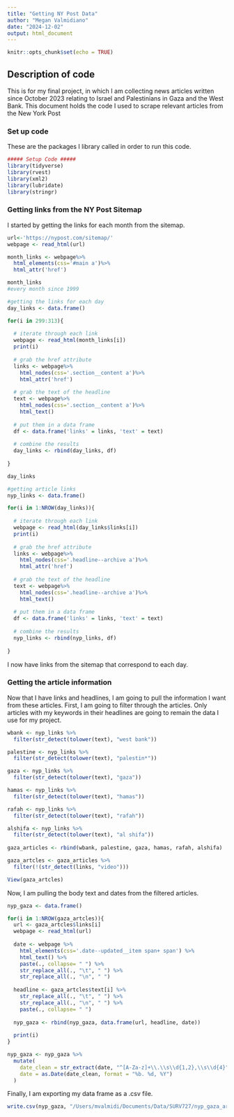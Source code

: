 ```yaml
---
title: "Getting NY Post Data"
author: "Megan Valmidiano"
date: "2024-12-02"
output: html_document
---
```


```r
knitr::opts_chunk$set(echo = TRUE)
```

## Description of code

This is for my final project, in which I am collecting news articles written since October 2023 relating to Israel and Palestinians in Gaza and the West Bank. This document holds the code I used to scrape relevant articles from the New York Post

### Set up code
 
These are the packages I library called in order to run this code.

```r
##### Setup Code #####
library(tidyverse)
library(rvest)
library(xml2)
library(lubridate)
library(stringr)
```

### Getting links from the NY Post Sitemap

I started by getting the links for each month from the sitemap.

```r
url<-'https://nypost.com/sitemap/'
webpage <- read_html(url)

month_links <- webpage%>%
  html_elements(css='#main a')%>%
  html_attr('href')

month_links
#every month since 1999

#getting the links for each day
day_links <- data.frame()

for(i in 299:313){
  
  # iterate through each link
  webpage <- read_html(month_links[i])
  print(i)
  
  # grab the href attribute
  links <- webpage%>%
    html_nodes(css='.section__content a')%>%
    html_attr('href')
  
  # grab the text of the headline
  text <- webpage%>%
    html_nodes(css='.section__content a')%>%
    html_text()
  
  # put them in a data frame
  df <- data.frame('links' = links, 'text' = text)
  
  # combine the results
  day_links <- rbind(day_links, df)
  
}

day_links

#getting article links
nyp_links <- data.frame()

for(i in 1:NROW(day_links)){
  
  # iterate through each link
  webpage <- read_html(day_links$links[i])
  print(i)
  
  # grab the href attribute
  links <- webpage%>%
    html_nodes(css='.headline--archive a')%>%
    html_attr('href')
  
  # grab the text of the headline
  text <- webpage%>%
    html_nodes(css='.headline--archive a')%>%
    html_text()
  
  # put them in a data frame
  df <- data.frame('links' = links, 'text' = text)
  
  # combine the results
  nyp_links <- rbind(nyp_links, df)
  
}

```


I now have links from the sitemap that correspond to each day.

### Getting the article information

Now that I have links and headlines, I am going to pull the information I want from these articles. First, I am going to filter through the articles. Only articles with my keywords in their headlines are going to remain the data I use for my project.

```r
wbank <- nyp_links %>%
  filter(str_detect(tolower(text), "west bank"))

palestine <- nyp_links %>%
  filter(str_detect(tolower(text), "palestin*"))

gaza <- nyp_links %>%
  filter(str_detect(tolower(text), "gaza"))

hamas <- nyp_links %>%
  filter(str_detect(tolower(text), "hamas"))

rafah <- nyp_links %>%
  filter(str_detect(tolower(text), "rafah"))

alshifa <- nyp_links %>%
  filter(str_detect(tolower(text), "al shifa"))
  
gaza_articles <- rbind(wbank, palestine, gaza, hamas, rafah, alshifa)

gaza_artcles <- gaza_articles %>%
  filter(!(str_detect(links, "video")))

View(gaza_artcles)
```

Now, I am pulling the body text and dates from the filtered articles.

```r
nyp_gaza <- data.frame()

for(i in 1:NROW(gaza_artcles)){
  url <- gaza_artcles$links[i]
  webpage <- read_html(url)
  
  date <- webpage %>%
    html_elements(css='.date--updated__item span+ span') %>%
    html_text() %>%
    paste(., collapse= " ") %>%
    str_replace_all(., "\t", " ") %>%
    str_replace_all(., "\n", " ")
  
  headline <- gaza_artcles$text[i] %>%
    str_replace_all(., "\t", " ") %>%
    str_replace_all(., "\n", " ") %>%
    paste(., collapse= " ")
  
  nyp_gaza <- rbind(nyp_gaza, data.frame(url, headline, date))
  
  print(i)
}

nyp_gaza <- nyp_gaza %>%
  mutate(
    date_clean = str_extract(date, "^[A-Za-z]+\\.\\s\\d{1,2},\\s\\d{4}"),
    date = as.Date(date_clean, format = "%b. %d, %Y")
  )
```

Finally, I am exporting my data frame as a .csv file. 

```r

write.csv(nyp_gaza, "/Users/mvalmidi/Documents/Data/SURV727/nyp_gaza_articles.csv", row.names=FALSE)
```